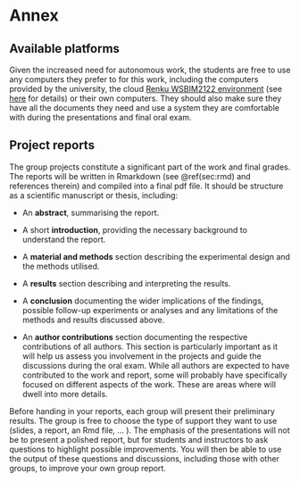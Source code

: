 # Annex {#sec:anx}


## Available platforms

Given the increased need for autonomous work, the students are free to
use any computers they prefer to for this work, including the
computers provided by the university, the cloud [Renku WSBIM2122
environment](https://renkulab.io/projects?q=wsbim2122&page=1&orderBy=last_activity_at&orderSearchAsc=false&searchIn=projects)
(see [here](https://uclouvain-cbio.github.io/WSBIM1207/sec-anx.html) for
details) or their own computers. They should also make sure they have
all the documents they need and use a system they are comfortable with
during the presentations and final oral exam.

## Project reports

The group projects constitute a significant part of the work and final
grades. The reports will be written in Rmarkdown (see \@ref(sec:rmd)
and references therein) and compiled into a final pdf file. It should
be structure as a scientific manuscript or thesis, including:

- An **abstract**, summarising the report.

- A short **introduction**, providing the necessary background to
  understand the report.


- A **material and methods** section describing the experimental
  design and the methods utilised.

- A **results** section describing and interpreting the results.

- A **conclusion** documenting the wider implications of the findings,
  possible follow-up experiments or analyses and any limitations of
  the methods and results discussed above.

- An **author contributions** section documenting the respective
  contributions of all authors. This section is particularly important
  as it will help us assess you involvement in the projects and guide
  the discussions during the oral exam. While all authors are
  expected to have contributed to the work and report, some will
  probably have specifically focused on different aspects of the
  work. These are areas where will dwell into more details.

Before handing in your reports, each group will present their
preliminary results. The group is free to choose the type of support
they want to use (slides, a report, an Rmd file, ... ). The emphasis
of the presentations will not be to present a polished report, but for
students and instructors to ask questions to highlight possible
improvements. You will then be able to use the output of these
questions and discussions, including those with other groups, to
improve your own group report.
